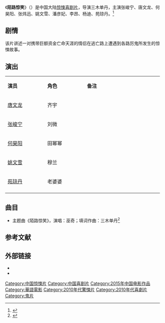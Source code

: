 {{电影信息框
| 片名     = 陌路惊笑
| 电影原名 = ''{{lang|en|Scary Road is Fun}}''
| 图像     = Scary Road is Fun poster.jpg
| 图像说明 = 海报
| 导演     = [[陳容森|三木单丹]]
| 监制     = 樊大欣、李建兴、王子越
| 制片     = 
| 编剧     = 三木单丹、刘星彤、李婕、张玲玲
| 原著     = 
| 主演     = {{ubl|张峻宁|唐文龙|何昊阳|张炜迅|姚文雪|潘彦妃|李昂|杨迪|苑琼丹}}
| 配乐     = 莫问
| 摄影     = 曹伟、向飞
| 剪辑     = 赖怡良、孙宵
| 制片商   = 上海艺乘文化传播有限公司<br>上海满满额文化传播有限公司<br>上海日月星文化传播有限公司
| 发行商   = 北京银翼文化传媒有限公司
| 上映日期 = {{Film date|2015|4|17|中国大陆}}
| 片长     = 87分钟
| 产地     = {{CHNML}}
| 语言     = 普通话
| 预算     = 
| 票房     = 
| 前集     = 
| 续集     = 
}}
《'''陌路惊笑'''》（{{lang-en|''Scary Road is Fun''}}）是中国大陆[[惊悚片|惊悚]][[喜剧片|喜剧片]]，导演三木单丹，主演张峻宁、唐文龙、何昊阳、张炜迅、姚文雪、潘彦妃、李昂、杨迪、苑琼丹。<ref>{{cite news |author= |url=http://ent.qq.com/a/20150313/030826.htm |title=《陌路惊笑》曝夜路鬼脸海报 定档4月17日 |newspaper=腾讯网 |date=2015-03-13 |accessdate=2015-05-10 |archive-date=2019-08-14 |archive-url=https://web.archive.org/web/20190814081731/https://ent.qq.com/a/20150313/030826.htm |dead-url=no}}</ref>

==剧情==
该片讲述一对携带巨额资金亡命天涯的情侣在逃亡路上遭遇到各路厉鬼所发生的惊悚故事。

== 演出 ==
{|class="wikitable" width="20%"
|- style="background:cornflowerblue; color:white" align=center
|style="width:5%"|'''演员'''||style="width:5%"|'''角色'''||style="width:10%"|'''备注'''
|-
| [[唐文龙|唐文龙]] || 齐宇 || 
|-
| [[张峻宁|张峻宁]] || 刘微 || 
|- 
| [[何昊阳|何昊阳]] || 田幂幂 || 
|- 
| [[姚文雪|姚文雪]] || 穆兰 || 
|-
| [[苑琼丹|苑琼丹]] || 老婆婆 || 
|-
|}

==曲目==
*主题曲《陌路惊笑》，演唱：巫奇；填词作曲：三木单丹<ref>{{cite news |author= |url=http://ent.ifeng.com/a/20150319/42343845_0.shtml |title=《陌路惊笑》曝主题曲MV 打造惊悚界“洗脑神曲” |newspaper=凤凰网 |date=2015-03-19 |accessdate=2015-05-10 |archive-date=2019-08-14 |archive-url=https://web.archive.org/web/20190814081730/http://ent.ifeng.com/a/20150319/42343845_0.shtml |dead-url=no}}</ref>

==参考文献==
{{reflist}}

== 外部链接==
* {{douban}}
* {{Mtime|221353}}

{{DEFAULTSORT:M陌路惊笑}}
[[Category:中国惊悚片|Category:中国惊悚片]]
[[Category:中国喜剧片|Category:中国喜剧片]]
[[Category:2015年中国电影作品|Category:2015年中国电影作品]]
[[Category:華語電影|Category:華語電影]]
[[Category:2010年代驚悚片|Category:2010年代驚悚片]]
[[Category:2010年代喜劇片|Category:2010年代喜劇片]]
[[Category:鬼片|Category:鬼片]]